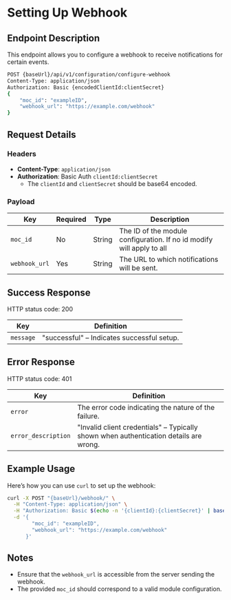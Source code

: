 
# Setting Up Webhook

## Endpoint Description
This endpoint allows you to configure a webhook to receive notifications for certain events.

```bash
POST {baseUrl}/api/v1/configuration/configure-webhook
Content-Type: application/json
Authorization: Basic {encodedClientId:clientSecret}
{
    "moc_id": "exampleID",
    "webhook_url": "https://example.com/webhook"
}
```

## Request Details

### Headers

- **Content-Type**: `application/json`
- **Authorization**: Basic Auth `clientId:clientSecret`
  - The `clientId` and `clientSecret` should be base64 encoded.

### Payload

| Key          | Required | Type   | Description                                 |
|--------------|----------|--------|---------------------------------------------|
| `moc_id`     | No      | String | The ID of the module configuration. If no id modify will apply to all          |
| `webhook_url`| Yes      | String | The URL to which notifications will be sent.|

## Success Response

HTTP status code: 200

| Key       | Definition                              |
|-----------|-----------------------------------------|
| `message` | "successful" – Indicates successful setup. |

## Error Response 

HTTP status code: 401

| Key               | Definition                                                                          |
|-------------------|-------------------------------------------------------------------------------------|
| `error`           | The error code indicating the nature of the failure.                                 |
| `error_description` | "Invalid client credentials" – Typically shown when authentication details are wrong.|

## Example Usage

Here’s how you can use `curl` to set up the webhook:

```bash
curl -X POST "{baseUrl}/webhook/" \
  -H "Content-Type: application/json" \
  -H "Authorization: Basic $(echo -n '{clientId}:{clientSecret}' | base64)" \
  -d '{
        "moc_id": "exampleID",
        "webhook_url": "https://example.com/webhook"
      }'
```

## Notes
- Ensure that the `webhook_url` is accessible from the server sending the webhook.
- The provided `moc_id` should correspond to a valid module configuration.
